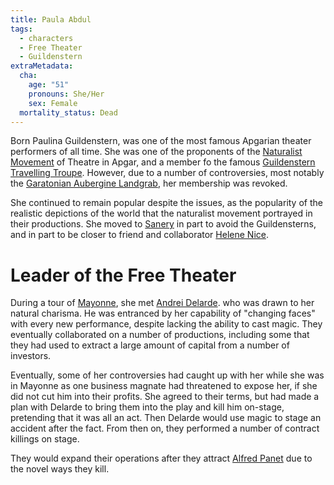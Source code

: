 ```yaml
---
title: Paula Abdul
tags:
  - characters
  - Free Theater
  - Guildenstern
extraMetadata:
  cha:
    age: "51"
    pronouns: She/Her
    sex: Female
  mortality_status: Dead
---
```


<Incomplete />

Born Paulina Guildenstern, was one of the most famous Apgarian theater
performers of all time. She was one of the proponents of the
[Naturalist Movement](/misc/naturalist-movement/) of Theatre in Apgar, and
a member fo the famous
[Guildenstern Travelling Troupe](/organizations/guildenstern-travelling-troupe/).
However, due to a number of controversies, most notably the
[Garatonian Aubergine Landgrab](/events/garatonian-aubergine-landgrab/),
her membership was revoked.

She continued to remain popular despite the issues, as the popularity of the
realistic depictions of the world that the naturalist movement portrayed in
their productions. She moved to [Sanery](/locations/sanery/) in part to
avoid the Guildensterns, and in part to be closer to friend and collaborator
[Helene Nice](/characters/helene-nice/).

# Leader of the Free Theater

During a tour of [Mayonne](/locations/mayonne/), she met
[Andrei Delarde](/characters/andrei-delarde/). who was drawn to her natural charisma.
He was entranced by her capability of "changing faces" with every new
performance, despite lacking the ability to cast magic. They eventually
collaborated on a number of productions, including some that they had used to
extract a large amount of capital from a number of investors.

Eventually, some of her controversies had caught up with her while she was in
Mayonne as one business magnate had threatened to expose her, if she did not cut
him into their profits. She agreed to their terms, but had made a plan with
Delarde to bring them into the play and kill him on-stage, pretending that it
was all an act. Then Delarde would use magic to stage an accident after the
fact. From then on, they performed a number of contract killings on stage.

They would expand their operations after they attract
[Alfred Panet](/characters/alfred-panet/) due to the novel ways they kill.
